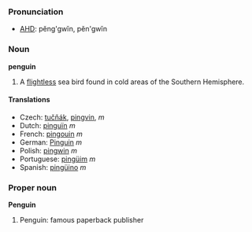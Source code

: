 ===Pronunciation===
*[[w:AHD|AHD]]: pĕng'gwĭn, pĕn'gwĭn

=== Noun ===
'''penguin'''

# A [[flightless]] sea bird found in cold areas of the Southern Hemisphere.

==== Translations ====
*Czech: [[tučňák]], [[pingvin]], ''m''
*Dutch: [[pinguïn]] ''m''
*French: [[pingouin]] ''m''
*German: [[Pinguin]] ''m''
*Polish: [[pingwin]] ''m''
*Portuguese: [[pingüim]] ''m''
*Spanish: [[pingüino]] ''m''

=== Proper noun ===
'''Penguin'''

# Penguin: famous paperback publisher